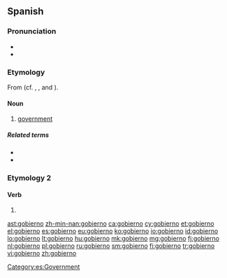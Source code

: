 ==Spanish==

===Pronunciation===
* {{IPA|/ɡoˈβjeɾ.no/|lang=es}}
* {{rhymes|eɾno|lang=es}}

===Etymology===
From {{term|gobernar|lang=es||to govern}} (cf. {{ca}} {{term|govern|lang=ca}}, {{gl}} {{term|goberno|lang=gl}}, {{it}} {{term|governo|lang=it}} and {{pt}} {{term|governo|lang=pt}}).

====Noun====
{{es-noun|m}}

# [[government]]

=====Related terms=====
* {{l|es|gobernación}}
* {{l|es|gobernador}}

===Etymology 2===

====Verb====
{{es-verb-form|gobernar}}
# {{es-verb form of|person=first-person|number=singular|tense=present|mood=indicative|ending=ar|gobernar}}

[[Category:es:Government]]

[[ast:gobierno]]
[[zh-min-nan:gobierno]]
[[ca:gobierno]]
[[cy:gobierno]]
[[et:gobierno]]
[[el:gobierno]]
[[es:gobierno]]
[[eu:gobierno]]
[[ko:gobierno]]
[[io:gobierno]]
[[id:gobierno]]
[[lo:gobierno]]
[[lt:gobierno]]
[[hu:gobierno]]
[[mk:gobierno]]
[[mg:gobierno]]
[[fj:gobierno]]
[[nl:gobierno]]
[[pl:gobierno]]
[[ru:gobierno]]
[[sm:gobierno]]
[[fi:gobierno]]
[[tr:gobierno]]
[[vi:gobierno]]
[[zh:gobierno]]